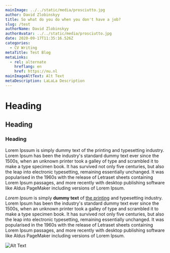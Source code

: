 ```yaml
---
mainImage: ../../static/media/prosciutto.jpg
author: David Zlobinskyy
title: So what do you do when you don't have a job?
slug: /test
authorName: David Zlobinskyy
authorAvatar: ../../static/media/prosciutto.jpg
date: 2020-09-17T11:35:16.526Z
categories:
  - CV Writing
metaTitle: Test Blog
metaLinks:
  - rel: alternate
    hreflang: en
    href: https://nu.nl
mainImageAltText: Alt Text
metaDescription: LaLaLa Description
---
```

# Heading

## Heading

### Heading

Lorem Ipssum is simply dummy text of the printing and typesetting industry. Lorem Ipsum has been the industry's standard dummy text ever since the 1500s, when an unknown printer took a galley of type and scrambled it to make a type specimen book. It has survived not only five centuries, but also the leap into electronic typesetting, remaining essentially unchanged. It was popularised in the 1960s with the release of Letraset sheets containing Lorem Ipsum passages, and more recently with desktop publishing software like Aldus PageMaker including versions of Lorem Ipsum.

_Lorem Ipsum_ is simply **dummy text** of [the printing](https://nu.nl) and typesetting industry. Lorem Ipsum has been the industry's standard dummy text ever since the 1500s, when an unknown printer took a galley of type and scrambled it to make a type specimen book. It has survived not only five centuries, but also the leap into electronic typesetting, remaining essentially unchanged. It was popularised in the 1960s with the release of Letraset sheets containing Lorem Ipsum passages, and more recently with desktop publishing software like Aldus PageMaker including versions of Lorem Ipsum.

![Alt Text](../../static/media/prosciutto.jpg)

